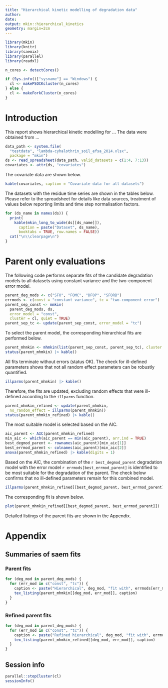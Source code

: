 ```yaml
---
title: "Hierarchical kinetic modelling of degradation data"
author:
date:
output: mkin::hierarchical_kinetics
geometry: margin=2cm
---
```


```r
library(mkin)
library(knitr)
library(saemix)
library(parallel)
library(readxl)
```

```r
n_cores <- detectCores()

if (Sys.info()["sysname"] == "Windows") {
  cl <- makePSOCKcluster(n_cores)
} else {
  cl <- makeForkCluster(n_cores)
}
```

\clearpage

# Introduction

This report shows hierarchical kinetic modelling for ...
The data were obtained from ...

```r
data_path <- system.file(
  "testdata", "lambda-cyhalothrin_soil_efsa_2014.xlsx",
  package = "mkin")
ds <- read_spreadsheet(data_path, valid_datasets = c(1:4, 7:13))
covariates <- attr(ds, "covariates")
```

The covariate data are shown below.

```r
kable(covariates, caption = "Covariate data for all datasets")
```

\clearpage

The datasets with the residue time series are shown in the tables below. Please
refer to the spreadsheet for details like data sources, treatment of values
below reporting limits and time step normalisation factors.

```r
for (ds_name in names(ds)) {
  print(
    kable(mkin_long_to_wide(ds[[ds_name]]),
      caption = paste("Dataset", ds_name),
      booktabs = TRUE, row.names = FALSE))
  cat("\n\\clearpage\n")
}
```

# Parent only evaluations

The following code performs separate fits of the candidate degradation models
to all datasets using constant variance and the two-component error model.

```r
parent_deg_mods <- c("SFO", "FOMC", "DFOP", "SFORB")
errmods <- c(const = "constant variance", tc = "two-component error")
parent_sep_const <- mmkin(
  parent_deg_mods, ds,
  error_model = "const",
  cluster = cl, quiet = TRUE)
parent_sep_tc <- update(parent_sep_const, error_model = "tc")
```

To select the parent model, the corresponding hierarchical fits are performed below.

```r
parent_mhmkin <- mhmkin(list(parent_sep_const, parent_sep_tc), cluster = cl)
status(parent_mhmkin) |> kable()
```

All fits terminate without errors (status OK). The check for ill-defined
parameters shows that not all random effect parameters can be robustly
quantified.

```r
illparms(parent_mhmkin) |> kable()
```

Therefore, the fits are updated, excluding random effects that were
ill-defined according to the `illparms` function.

```r
parent_mhmkin_refined <- update(parent_mhmkin,
  no_random_effect = illparms(parent_mhmkin))
status(parent_mhmkin_refined) |> kable()
```

The most suitable model is selected based on the AIC.

```r
aic_parent <- AIC(parent_mhmkin_refined)
min_aic <- which(aic_parent == min(aic_parent), arr.ind = TRUE)
best_degmod_parent <- rownames(aic_parent)[min_aic[1]]
best_errmod_parent <- colnames(aic_parent)[min_aic[2]]
anova(parent_mhmkin_refined) |> kable(digits = 1)
```

Based on the AIC, the combination of the `r best_degmod_parent` degradation
model with the error model `r errmods[best_errmod_parent]` is identified to
be most suitable for the degradation of the parent. The check below
confirms that no ill-defined parameters remain for this combined model.

```r
illparms(parent_mhmkin_refined[[best_degmod_parent, best_errmod_parent]])
```

The corresponding fit is shown below.

```r
plot(parent_mhmkin_refined[[best_degmod_parent, best_errmod_parent]])
```

Detailed listings of the parent fits are shown in the Appendix.

\clearpage

# Appendix

## Summaries of saem fits

### Parent fits

```r
for (deg_mod in parent_deg_mods) {
  for (err_mod in c("const", "tc")) {
    caption <- paste("Hierarchical", deg_mod, "fit with", errmods[err_mod])
    tex_listing(parent_mhmkin[[deg_mod, err_mod]], caption)
  }
}
```

### Refined parent fits

```r
for (deg_mod in parent_deg_mods) {
  for (err_mod in c("const", "tc")) {
    caption <- paste("Refined hierarchical", deg_mod, "fit with", errmods[err_mod])
    tex_listing(parent_mhmkin_refined[[deg_mod, err_mod]], caption)
  }
}
```

## Session info

```r
parallel::stopCluster(cl)
sessionInfo()
```

